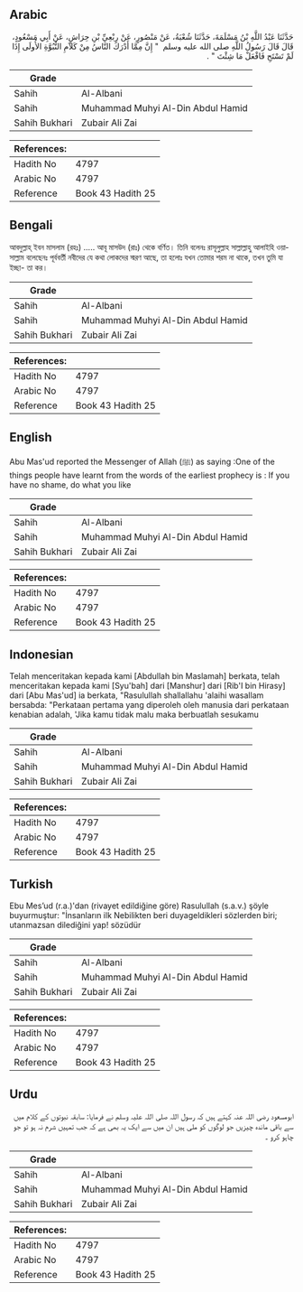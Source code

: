 ## Arabic


<div dir="rtl" lang="ar" style={{fontSize:'larger',backgroundColor:'#f8f9fa',padding:20}}>
حَدَّثَنَا عَبْدُ اللَّهِ بْنُ مَسْلَمَةَ، حَدَّثَنَا شُعْبَةُ، عَنْ مَنْصُورٍ، عَنْ رِبْعِيِّ بْنِ حِرَاشٍ، عَنْ أَبِي مَسْعُودٍ، قَالَ قَالَ رَسُولُ اللَّهِ صلى الله عليه وسلم ‏ "‏ إِنَّ مِمَّا أَدْرَكَ النَّاسُ مِنْ كَلاَمِ النُّبُوَّةِ الأُولَى إِذَا لَمْ تَسْتَحِ فَافْعَلْ مَا شِئْتَ ‏"‏ ‏.‏
</div>
<div style={{backgroundColor:'#f8f9fa',padding:20, marginBottom: 10}}><table> <thead> <tr> <th>Grade</th> <th></th> </tr> </thead> <tbody> <tr><td>Sahih</td><td>Al-Albani</td></tr><tr><td>Sahih</td><td>Muhammad Muhyi Al-Din Abdul Hamid</td></tr><tr><td>Sahih Bukhari</td><td>Zubair Ali Zai</td></tr></tbody></table><table> <thead> <tr> <th>References:</th> <th></th> </tr> </thead> <tbody><tr><td>Hadith No</td><td>4797</td></tr><tr><td>Arabic No</td><td>4797</td></tr><tr><td>Reference</td><td>Book 43 Hadith 25</td></tr></tbody></table></div>

## Bengali


<div dir="ltr" lang="bn" style={{fontSize:'larger',backgroundColor:'#f8f9fa',padding:20}}>
আবদুল্লাহ্‌ ইবন মাসলাম (রহঃ) ..... আবূ মাসউদ (রাঃ) থেকে বর্ণিত। তিনি বলেনঃ রাসূলুল্লাহ সাল্লাল্লাহু আলাইহি ওয়াসাল্লাম বলেছেনঃ পূর্ববর্তী নবীদের যে কথা লোকদের স্মরণ আছে, তা হলোঃ যখন তোমার শরম না থাকে, তখন তুমি যা ইচ্ছা- তা কর।
</div>
<div style={{backgroundColor:'#f8f9fa',padding:20, marginBottom: 10}}><table> <thead> <tr> <th>Grade</th> <th></th> </tr> </thead> <tbody> <tr><td>Sahih</td><td>Al-Albani</td></tr><tr><td>Sahih</td><td>Muhammad Muhyi Al-Din Abdul Hamid</td></tr><tr><td>Sahih Bukhari</td><td>Zubair Ali Zai</td></tr></tbody></table><table> <thead> <tr> <th>References:</th> <th></th> </tr> </thead> <tbody><tr><td>Hadith No</td><td>4797</td></tr><tr><td>Arabic No</td><td>4797</td></tr><tr><td>Reference</td><td>Book 43 Hadith 25</td></tr></tbody></table></div>

## English


<div dir="ltr" lang="en" style={{fontSize:'larger',backgroundColor:'#f8f9fa',padding:20}}>
Abu Mas'ud reported the Messenger of Allah (ﷺ) as saying :One of the things people have learnt from the words of the earliest prophecy is : If you have no shame, do what you like
</div>
<div style={{backgroundColor:'#f8f9fa',padding:20, marginBottom: 10}}><table> <thead> <tr> <th>Grade</th> <th></th> </tr> </thead> <tbody> <tr><td>Sahih</td><td>Al-Albani</td></tr><tr><td>Sahih</td><td>Muhammad Muhyi Al-Din Abdul Hamid</td></tr><tr><td>Sahih Bukhari</td><td>Zubair Ali Zai</td></tr></tbody></table><table> <thead> <tr> <th>References:</th> <th></th> </tr> </thead> <tbody><tr><td>Hadith No</td><td>4797</td></tr><tr><td>Arabic No</td><td>4797</td></tr><tr><td>Reference</td><td>Book 43 Hadith 25</td></tr></tbody></table></div>

## Indonesian


<div dir="ltr" lang="id" style={{fontSize:'larger',backgroundColor:'#f8f9fa',padding:20}}>
Telah menceritakan kepada kami [Abdullah bin Maslamah] berkata, telah menceritakan kepada kami [Syu'bah] dari [Manshur] dari [Rib'I bin Hirasy] dari [Abu Mas'ud] ia berkata, "Rasulullah shallallahu 'alaihi wasallam bersabda: "Perkataan pertama yang diperoleh oleh manusia dari perkataan kenabian adalah, 'Jika kamu tidak malu maka berbuatlah sesukamu
</div>
<div style={{backgroundColor:'#f8f9fa',padding:20, marginBottom: 10}}><table> <thead> <tr> <th>Grade</th> <th></th> </tr> </thead> <tbody> <tr><td>Sahih</td><td>Al-Albani</td></tr><tr><td>Sahih</td><td>Muhammad Muhyi Al-Din Abdul Hamid</td></tr><tr><td>Sahih Bukhari</td><td>Zubair Ali Zai</td></tr></tbody></table><table> <thead> <tr> <th>References:</th> <th></th> </tr> </thead> <tbody><tr><td>Hadith No</td><td>4797</td></tr><tr><td>Arabic No</td><td>4797</td></tr><tr><td>Reference</td><td>Book 43 Hadith 25</td></tr></tbody></table></div>

## Turkish


<div dir="ltr" lang="tr" style={{fontSize:'larger',backgroundColor:'#f8f9fa',padding:20}}>
Ebu Mes’ud (r.a.)'dan (rivayet edildiğine göre) Rasulullah (s.a.v.) şöyle buyurmuştur: "İnsanların ilk Nebilikten beri duyageldikleri sözlerden biri; utanmazsan dilediğini yap! sözüdür
</div>
<div style={{backgroundColor:'#f8f9fa',padding:20, marginBottom: 10}}><table> <thead> <tr> <th>Grade</th> <th></th> </tr> </thead> <tbody> <tr><td>Sahih</td><td>Al-Albani</td></tr><tr><td>Sahih</td><td>Muhammad Muhyi Al-Din Abdul Hamid</td></tr><tr><td>Sahih Bukhari</td><td>Zubair Ali Zai</td></tr></tbody></table><table> <thead> <tr> <th>References:</th> <th></th> </tr> </thead> <tbody><tr><td>Hadith No</td><td>4797</td></tr><tr><td>Arabic No</td><td>4797</td></tr><tr><td>Reference</td><td>Book 43 Hadith 25</td></tr></tbody></table></div>

## Urdu


<div dir="rtl" lang="ur" style={{fontSize:'larger',backgroundColor:'#f8f9fa',padding:20}}>
ابومسعود رضی اللہ عنہ کہتے ہیں کہ رسول اللہ صلی اللہ علیہ وسلم نے فرمایا: سابقہ نبوتوں کے کلام میں سے باقی ماندہ چیزیں جو لوگوں کو ملی ہیں ان میں سے ایک یہ بھی ہے کہ جب تمہیں شرم نہ ہو تو جو چاہو کرو ۔
</div>
<div style={{backgroundColor:'#f8f9fa',padding:20, marginBottom: 10}}><table> <thead> <tr> <th>Grade</th> <th></th> </tr> </thead> <tbody> <tr><td>Sahih</td><td>Al-Albani</td></tr><tr><td>Sahih</td><td>Muhammad Muhyi Al-Din Abdul Hamid</td></tr><tr><td>Sahih Bukhari</td><td>Zubair Ali Zai</td></tr></tbody></table><table> <thead> <tr> <th>References:</th> <th></th> </tr> </thead> <tbody><tr><td>Hadith No</td><td>4797</td></tr><tr><td>Arabic No</td><td>4797</td></tr><tr><td>Reference</td><td>Book 43 Hadith 25</td></tr></tbody></table></div>